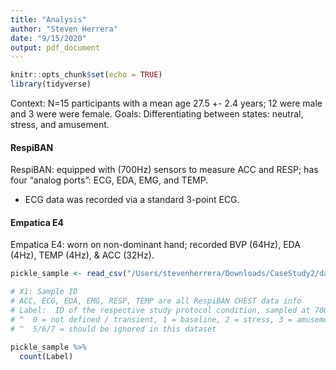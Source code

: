 ```yaml
---
title: "Analysis"
author: "Steven Herrera"
date: "9/15/2020"
output: pdf_document
---
```


```r
knitr::opts_chunk$set(echo = TRUE)
library(tidyverse)
```

Context: N=15 participants with a mean age 27.5 +- 2.4 years; 12 were male and 3 were were female. 
Goals: Differentiating between states: neutral, stress, and amusement.

#### RespiBAN

RespiBAN: equipped with (700Hz) sensors to measure ACC and RESP; has four "analog ports": ECG, EDA, EMG, and TEMP.

- ECG data was recorded via a standard 3-point ECG.

#### Empatica E4

Empatica E4: worn on non-dominant hand; recorded BVP (64Hz), EDA (4Hz), TEMP (4Hz), & ACC (32Hz).





```r
pickle_sample <- read_csv("/Users/stevenherrera/Downloads/CaseStudy2/data/un_pickled_data/sampled_pickle.csv")
```

```r
# X1: Sample ID
# ACC, ECG, EDA, EMG, RESP, TEMP are all RespiBAN CHEST data info
# Label:  ID of the respective study protocol condition, sampled at 700 Hz
# ^  0 = not defined / transient, 1 = baseline, 2 = stress, 3 = amusement, 4 = meditation
# ^  5/6/7 = should be ignored in this dataset

pickle_sample %>%
  count(Label)

```

